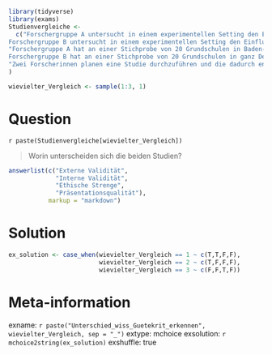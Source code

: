 ```r
library(tidyverse)
library(exams)
Studienvergleiche <- 
  c("Forschergruppe A untersucht in einem experimentellen Setting den Einfluss von Hunger auf die Leistung in einem Gedächtnistest. Dazu werden die 60 Studierenden in zwei Gruppen aufgeteilt. Die Kontrollgruppe kann ganz normal essen. Die Experimentalgruppe darf 12 h vor dem Experiment nicht mehr essen und auch nur ungesüßte Getränke zu sich nehmen. Im Gedächtnistest zeigte sich ein signifikanter Unterschied derart, dass die hungrigen Studierenden sich weniger Wörter merken konnten als die Kontrollgruppe.\n
Forschergruppe B untersucht in einem experimentellen Setting den Einfluss von Hunger auf die Leistung in einem Gedächtnistest. Dazu werden die 20 Studierenden in zwei Gruppen aufgeteilt. Die Kontrollgruppe kann ganz normal essen. Die Experimentalgruppe darf 12 h vor dem Experiment nicht mehr essen und auch nur ungesüßte Getränke zu sich nehmen. Im Gedächtnistest zeigte sich ein signifikanter Unterschied derart, dass die hungrigen Studierenden sich weniger Wörter merken konnten als die Kontrollgruppe.", #1
"Forschergruppe A hat an einer Stichprobe von 20 Grundschulen in Baden-Württemberg über drei Monate hinweg eine wöchentliche “bewegte Pause” für Lehrkräfte angeboten. Die Maßnahme wurde am Ende des Zeitraumes evaluiert und es zeigte sich, dass teilnehmende Lehrkräfte signifikant höhere Werte beim subjektiven Wohlbefinden in einem Fragebogen angaben, als zu Beginn der Maßnahme und auch im Vergleich zu einer Kontrollgruppe von Grundschullehrkräften, die ein solches Angebot nicht erhalten hatten. Die Forschenden leiten daraus eine Empfehlung zur Fortführung der Maßnahme ab.\n
Forschergruppe B hat an einer Stichprobe von 20 Grundschulen in ganz Deutschland über drei Monate hinweg eine wöchentliche “bewegte Pause” für Lehrkräfte angeboten. Die Maßnahme wurde am Ende des Zeitraumes evaluiert und es zeigte sich, dass teilnehmende Lehrkräfte signifikant höhere Werte beim subjektiven Wohlbefinden in einem Fragebogen angaben, als zu Beginn der Maßnahme und auch im Vergleich zu einer Kontrollgruppe von Grundschullehrkräften, die ein solches Angebot nicht erhalten hatten. Die Forschenden leiten daraus eine Empfehlung zur Fortführung der Maßnahme ab.", #2
"Zwei Forscherinnen planen eine Studie durchzuführen und die dadurch entstehenden Daten anschließend zu publizieren, um die Allgemeinheit an den Forschungsanstrengungen (und damit auch an Steuergeldern) möglichst umfangreich partizipieren zu lassen. Beide erzielen durch Recodierungen und Ausschluss von Variablen eine vollständige Anonymisierung des Datensatzes. Auf einem Workshop zur Datenpublikation erfahren beide, dass man datenschutzrechtlich gesehen die Proband*innen nicht darüber informieren muss, dass die anonymisierten Daten publiziert werden, die Wissenschaftsgesellschaften dies aber aus Fairnessgründen empfehlen. Eine Forscherin nimmt daraufhin einen Hinweis (“die Forschungsdaten dieses Projektes werden nach vollständiger Anonymisierung veröffentlicht”) in den Fragebogen auf, die andere nicht. Ansonsten sind ihre Studien identisch." #3
) 

wievielter_Vergleich <- sample(1:3, 1)
```


Question
========
`r paste(Studienvergleiche[wievielter_Vergleich])`

> Worin unterscheiden sich die beiden Studien?


```r
answerlist(c("Externe Validität",
             "Interne Validität",
             "Ethische Strenge",
             "Präsentationsqualität"), 
           markup = "markdown")
```

Solution
========

```r
ex_solution <- case_when(wievielter_Vergleich == 1 ~ c(T,T,F,F),
                         wievielter_Vergleich == 2 ~ c(T,F,F,F),
                         wievielter_Vergleich == 3 ~ c(F,F,T,F))
```



Meta-information
================
exname: `r paste("Unterschied_wiss_Guetekrit_erkennen", wievielter_Vergleich, sep = "_")`
extype: mchoice
exsolution: `r mchoice2string(ex_solution)`
exshuffle: true
